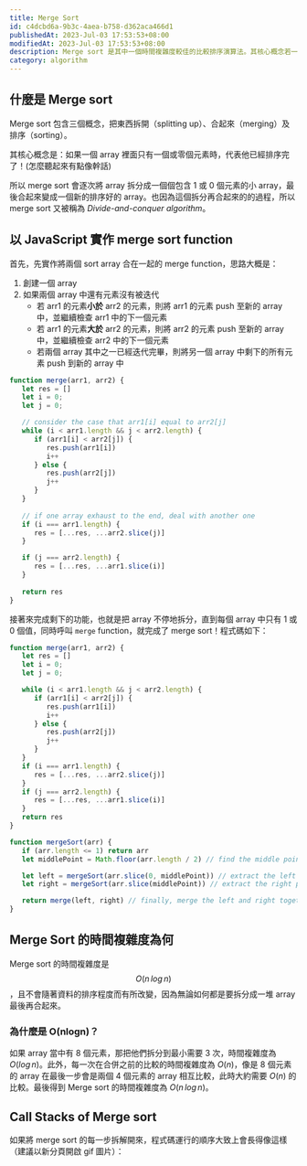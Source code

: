 ```yaml
---
title: Merge Sort
id: c4dcbd6a-9b3c-4aea-b758-d362aca466d1
publishedAt: 2023-Jul-03 17:53:53+08:00
modifiedAt: 2023-Jul-03 17:53:53+08:00
description: Merge sort 是其中一個時間複雜度較佳的比較排序演算法。其核心概念若一個 array 中只有一個或零個元素時，代表已經排序完了！
category: algorithm
---
```



## 什麼是 Merge sort

Merge sort 包含三個概念，把東西拆開（splitting up）、合起來（merging）及排序（sorting）。

其核心概念是：如果一個 array 裡面只有一個或零個元素時，代表他已經排序完了！(怎麼聽起來有點像幹話)

所以 merge sort 會逐次將 array 拆分成一個個包含 1 或 0 個元素的小 array，最後合起來變成一個新的排序好的 array。也因為這個拆分再合起來的的過程，所以 merge sort 又被稱為 *Divide-and-conquer algorithm*。

## 以 JavaScript 實作 merge sort function

首先，先實作將兩個 sort array 合在一起的 merge function，思路大概是：

1. 創建一個 array
2. 如果兩個 array 中還有元素沒有被迭代
   - 若 arr1 的元素**小於** arr2 的元素，則將 arr1 的元素 push 至新的 array 中，並繼續檢查 arr1 中的下一個元素
   - 若 arr1 的元素**大於** arr2 的元素，則將 arr2 的元素 push 至新的 array 中，並繼續檢查 arr2 中的下一個元素
   - 若兩個 array 其中之一已經迭代完畢，則將另一個 array 中剩下的所有元素 push 到新的 array 中

```javascript
function merge(arr1, arr2) {
   let res = []
   let i = 0;
   let j = 0;

   // consider the case that arr1[i] equal to arr2[j] 
   while (i < arr1.length && j < arr2.length) {
      if (arr1[i] < arr2[j]) {
         res.push(arr1[i])
         i++
      } else {
         res.push(arr2[j])
         j++
      }
   }
   
   // if one array exhaust to the end, deal with another one
   if (i === arr1.length) {
      res = [...res, ...arr2.slice(j)]
   }

   if (j === arr2.length) {
      res = [...res, ...arr1.slice(i)]
   }
   
   return res
}
```

接著來完成剩下的功能，也就是把 array 不停地拆分，直到每個 array 中只有 1 或 0 個值，同時呼叫 `merge` function，就完成了 merge sort！程式碼如下：

```javascript
function merge(arr1, arr2) {
   let res = []
   let i = 0;
   let j = 0;

   while (i < arr1.length && j < arr2.length) {
      if (arr1[i] < arr2[j]) {
         res.push(arr1[i])
         i++
      } else {
         res.push(arr2[j])
         j++
      }
   }
   if (i === arr1.length) {
      res = [...res, ...arr2.slice(j)]
   }
   if (j === arr2.length) {
      res = [...res, ...arr1.slice(i)]
   }
   return res
}

function mergeSort(arr) {
   if (arr.length <= 1) return arr
   let middlePoint = Math.floor(arr.length / 2) // find the middle point of array

   let left = mergeSort(arr.slice(0, middlePoint)) // extract the left part of array, and call mergeSort recursively until the length of array equal to 1 or 0
   let right = mergeSort(arr.slice(middlePoint)) // extract the right part of array, and call mergeSort recursively until the length of array equal to 1 or 0

   return merge(left, right) // finally, merge the left and right together
}
```

## Merge Sort 的時間複雜度為何

Merge sort 的時間複雜度是 $$O(n\,log\,n)$$，且不會隨著資料的排序程度而有所改變，因為無論如何都是要拆分成一堆 array 最後再合起來。

### 為什麼是 O(nlogn)？

如果 array 當中有 8 個元素，那把他們拆分到最小需要 3 次，時間複雜度為 $O(log\,n)$。此外，每一次在合併之前的比較的時間複雜度為 $O(n)$，像是 8 個元素的 array 在最後一步會是兩個 4 個元素的 array 相互比較，此時大約需要 $O(n)$ 的比較。最後得到 Merge sort 的時間複雜度為 $O(n\,log\,n)$。

##  Call Stacks of Merge sort

如果將 merge sort 的每一步拆解開來，程式碼運行的順序大致上會長得像這樣（建議以新分頁開啟 gif 圖片）：

<CustomImage src='/images/merge-sort/merge-sort-call-stack.gif' width={1920} height={1080} alt='Merge sorting' caption='Step by step merge sorting'/>

